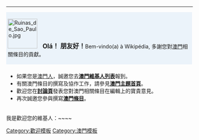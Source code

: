 ----
<div style="width: 98%; margin: 0.2em 0; padding: 0.3em 0.3em; background: #ebf3fa;">[[File:Ruinas de Sao Paulo.jpg|80px]]　<big>'''Olá！ {{PAGENAME}}朋友好！'''</big>Bem-vindo(a) à Wikipédia, 多謝您對[[澳門]]相關條目的貢獻。</div>
<div style="width: 98%; margin: 0.2em 0; padding: 0.3em 0.3em;">
*如果您是[[:Category:澳門維基人|澳門人]]，誠邀您去'''[[Wikipedia:澳門維基人列表|澳門維基人列表]]'''報到。
*有關澳門條目的撰寫及協作工作，請參見'''[[Portal:澳門|澳門主題首頁]]'''。
*歡迎您在'''[[Wikipedia talk:澳門維基人列表|討論頁]]'''發表您對澳門相關條目在編輯上的寶貴意見。
*再次誠邀您參與撰寫'''[[:Category:澳門|澳門條目]]'''。
</div>
我是歡迎您的維基人：~~<includeonly></includeonly>~~
</div><noinclude>
[[Category:歡迎模板]]
[[Category:澳門模板]]
</noinclude>